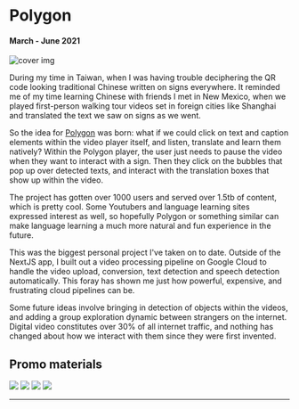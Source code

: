 
# Polygon

#### March - June 2021

![cover img](/images/projects/polygon/banner.png)

During my time in Taiwan, when I was having trouble deciphering the QR code looking traditional Chinese written on signs everywhere. It reminded me of my time learning Chinese with friends I met in New Mexico, when we played first-person walking tour videos set in foreign cities like Shanghai and translated the text we saw on signs as we went.

So the idea for [Polygon](https://polygon.video) was born: what if we could click on text and caption elements within the video player itself, and listen, translate and learn them natively? Within the Polygon player, the user just needs to pause the video when they want to interact with a sign. Then they click on the bubbles that pop up over detected texts, and interact with the translation boxes that show up within the video.

The project has gotten over 1000 users and served over 1.5tb of content, which is pretty cool. Some Youtubers and language learning sites expressed interest as well, so hopefully Polygon or something similar can make language learning a much more natural and fun experience in the future.

This was the biggest personal project I've taken on to date. Outside of the NextJS app, I built out a video processing pipeline on Google Cloud to handle the video upload, conversion, text detection and speech detection automatically. This foray has shown me just how powerful, expensive, and frustrating cloud pipelines can be.

Some future ideas involve bringing in detection of objects within the videos, and adding a group exploration dynamic between strangers on the internet. Digital video constitutes over 30% of all internet traffic, and nothing has changed about how we interact with them since they were first invented.

## Promo materials

<Carousel autoplay>
  <img src="/images/projects/polygon/promo1.png" />
  <img src="/images/projects/polygon/promo2.png" />
  <img src="/images/projects/polygon/promo3.png" />
  <img src="/images/projects/polygon/promo4.png" />
</Carousel>

---
